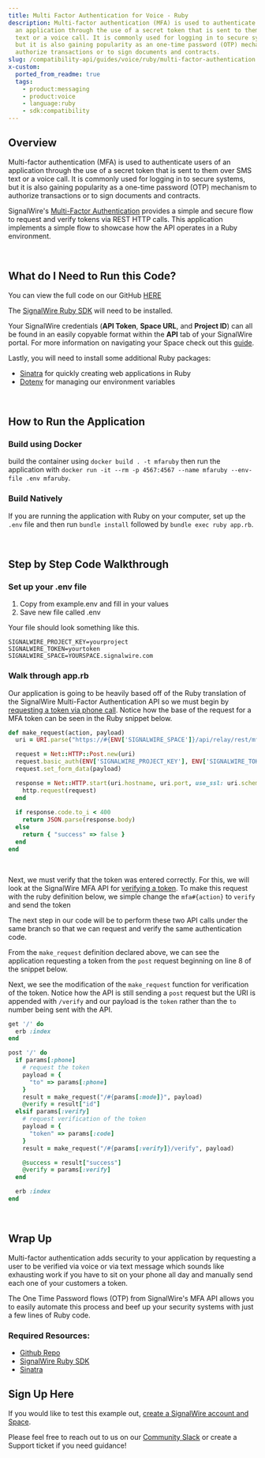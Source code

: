 ```yaml
---
title: Multi Factor Authentication for Voice - Ruby
description: Multi-factor authentication (MFA) is used to authenticate users of
  an application through the use of a secret token that is sent to them over SMS
  text or a voice call. It is commonly used for logging in to secure systems,
  but it is also gaining popularity as an one-time password (OTP) mechanism to
  authorize transactions or to sign documents and contracts.
slug: /compatibility-api/guides/voice/ruby/multi-factor-authentication
x-custom:
  ported_from_readme: true
  tags:
    - product:messaging
    - product:voice
    - language:ruby
    - sdk:compatibility
---
```



## Overview

Multi-factor authentication (MFA) is used to authenticate users of an application through the use of a secret token that is sent to them over SMS text or a voice call. It is commonly used for logging in to secure systems, but it is also gaining popularity as a one-time password (OTP) mechanism to authorize transactions or to sign documents and contracts.

SignalWire's [Multi-Factor Authentication](/rest/signalwire-rest/endpoints/space/request-mfa-sms) provides a simple and secure flow to request and verify tokens via REST HTTP calls. This application implements a simple flow to showcase how the API operates in a Ruby environment.

<br/>

What do I Need to Run this Code?
--------------------------------

You can view the full code on our GitHub [HERE](https://github.com/signalwire/guides/tree/main/Voice/Multi-Factor%20Authentication%20in%20Ruby)

The [SignalWire Ruby SDK](/compatibility-api/sdks) will need to be installed.

Your SignalWire credentials (**API Token**, **Space URL**, and **Project ID**) can all be found in an easily copyable format within the **API** tab of your SignalWire portal. For more information on navigating your Space check out this [guide](/platform/dashboard/get-started/explore).

Lastly, you will need to install some additional Ruby packages:

- [Sinatra](https://github.com/sinatra/sinatra) for quickly creating web applications in Ruby
- [Dotenv](https://github.com/bkeepers/dotenv) for managing our environment variables

<br/>

How to Run the Application
--------------------------

### Build using Docker

 build the container using `docker build . -t mfaruby` then run the application with `docker run -it --rm -p 4567:4567 --name mfaruby --env-file .env mfaruby`.

### Build Natively

If you are running the application with Ruby on your computer, set up the `.env` file and then run `bundle install` followed by `bundle exec ruby app.rb`.

<br/>

Step by Step Code Walkthrough
-----------------------------

### Set up your .env file

1. Copy from example.env and fill in your values
2. Save new file called .env

Your file should look something like this.

```text
SIGNALWIRE_PROJECT_KEY=yourproject
SIGNALWIRE_TOKEN=yourtoken
SIGNALWIRE_SPACE=YOURSPACE.signalwire.com
```

### Walk through app.rb

Our application is going to be heavily based off of the Ruby translation of the SignalWire Multi-Factor Authentication API so we must begin by [requesting a token via phone call](https://docs.signalwire.com/topics/relay-rest/#resources-multi-factor-authentication-request-a-mfa-token-via-phone-call). Notice how the base of the request for a MFA token can be seen in the Ruby snippet below. 

```ruby
def make_request(action, payload)
  uri = URI.parse("https://#{ENV['SIGNALWIRE_SPACE']}/api/relay/rest/mfa#{action}")

  request = Net::HTTP::Post.new(uri)
  request.basic_auth(ENV['SIGNALWIRE_PROJECT_KEY'], ENV['SIGNALWIRE_TOKEN'])
  request.set_form_data(payload)

  response = Net::HTTP.start(uri.hostname, uri.port, use_ssl: uri.scheme == "https", verify_mode: OpenSSL::SSL::VERIFY_NONE) do |http|
    http.request(request)
  end
  
  if response.code.to_i < 400
    return JSON.parse(response.body)
  else
    return { "success" => false }
  end
end
```

<br/>

Next, we must verify that the token was entered correctly. For this, we will look at the SignalWire MFA API for [verifying a token](https://docs.signalwire.com/topics/relay-rest/#resources-multi-factor-authentication-verify-a-token). To make this request with the ruby definition below, we simple change the `mfa#{action}` to `verify` and send the token 

The next step in our code will be to perform these two API calls under the same branch so that we can request and verify the same authentication code.

From the `make_request` definition declared above, we can see the application requesting a token from the `post` request beginning on line 8 of the snippet below. 

Next, we see the modification of the `make_request` function for verification of the token. Notice how the API is still sending a `post` request but the URI is appended with `/verify` and our payload is the `token` rather than the `to` number being sent with the API.

```ruby
get '/' do
  erb :index
end

post '/' do
  if params[:phone]
    # request the token
    payload = {
      "to" => params[:phone]
    }
    result = make_request("/#{params[:mode]}", payload)
    @verify = result["id"]
  elsif params[:verify]
    # request verification of the token
    payload = {
      "token" => params[:code]
    }
    result = make_request("/#{params[:verify]}/verify", payload)

    @success = result["success"]
    @verify = params[:verify]
  end

  erb :index
end
```

<br/>

Wrap Up
-------

Multi-factor authentication adds security to your application by requesting a user to be verified via voice or via text message which sounds like exhausting work if you have to sit on your phone all day and manually send each one of your customers a token. 

The One Time Password flows (OTP) from SignalWire's MFA API allows you to easily automate this process and beef up your security systems with just a few lines of Ruby code.

### Required Resources:

- [Github Repo](https://github.com/signalwire/guides/tree/main/Voice/Multi-Factor%20Authentication%20in%20Ruby)
- [SignalWire Ruby SDK](/compatibility-api/sdks)
- [Sinatra](https://github.com/sinatra/sinatra)

Sign Up Here
------------

If you would like to test this example out, [create a SignalWire account and Space](https://m.signalwire.com/signups/new?s=1).

Please feel free to reach out to us on our [Community Slack](https://signalwire.community/) or create a Support ticket if you need guidance!
